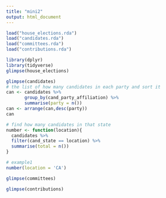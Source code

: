 ```yaml
---
title: "mini2"
output: html_document
---
```


```r
load("house_elections.rda")
load("candidates.rda")
load("committees.rda")
load("contributions.rda")
```

```r
library(dplyr)
library(tidyverse)
glimpse(house_elections)
```
```r
glimpse(candidates)
# the list of how many candidates in each party and sort it
can <- candidates %>%
       group_by(cand_party_affiliation) %>%
       summarise(party = n())
can <- arrange(can,desc(party))
can

# find how many candidates in that state
number <- function(location){
  candidates %>%
  filter(cand_state == location) %>%
  summarise(total = n())
}

# example1
number(location = 'CA')
```
```r
glimpse(committees)
```
```r
glimpse(contributions)
```
```r

```